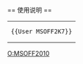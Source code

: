 {{Userbox |border-c=Orange|border-s=2 |id-c=White|id-s=12|id-fc=Black|info-c=DarkOrange |info-s=8|info-fc=Black|id=[[File:Office-2010-free-logo.svg|40px]]|info=该用户使用'''[[Microsoft Office 2010|Microsoft Office 2010]]'''對[[中文維基百科]]作出[[:Category:Microsoft Office 2010 使用者|貢獻]]。
|usercategory=Microsoft Office 2010 使用者
|nocat={{{nocat|}}}}}<noinclude>
{{brClear}}
<br>
== 使用说明 ==
{| style="background: transparent; float: left;"
|<pre>{{User MSOFF2K7}}</pre>
|}
[[Category:软件用户框模板|O:MSOFF2010]]</noinclude>